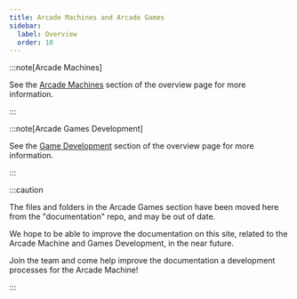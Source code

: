 ```yaml
---
title: Arcade Machines and Arcade Games
sidebar:
  label: Overview
  order: 10
---
```


:::note[Arcade Machines]

See the [Arcade Machines](/products/splashkit/#arcade-machines) section of the overview page for
more information.

:::

:::note[Arcade Games Development]

See the [Game Development](/products/splashkit/#game-development) section of the overview page for
more information.

:::

:::caution

The files and folders in the Arcade Games section have been moved here from the "documentation"
repo, and may be out of date.

We hope to be able to improve the documentation on this site, related to the Arcade Machine and
Games Development, in the near future.

Join the team and come help improve the documentation a development processes for the Arcade
Machine!

:::
